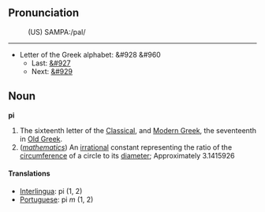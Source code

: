 ==Pronunciation==
:(US) SAMPA:/paI/

----

*Letter of the Greek alphabet: &#928 &#960
**Last: [[omicron|&#927]]
**Next: [[rho|&#929]]

==Noun==
'''pi'''
#The sixteenth letter of the [[en:Classical Greek|Classical]], and [[en:Modern Greek|Modern Greek]], the seventeenth in [[en:Old Greek|Old Greek]].
# (<i>[[mathematics]]</i>) An [[irrational]] constant representing the ratio of the [[circumference]] of a circle to its [[diameter]]; Approximately 3.1415926

==== Translations ====
*[[Interlingua]]: pi (1, 2)
*[[Portuguese]]: pi ''m'' (1, 2)